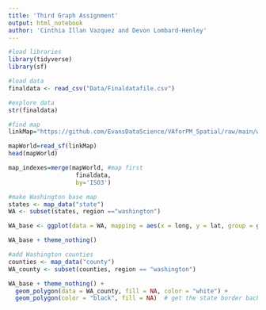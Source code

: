 ```yaml
---
title: 'Third Graph Assignment' 
output: html_notebook
author: 'Cinthia Illan Vazquez and Devon Lombard-Henley' 
---
```



```r
#load libraries
library(tidyverse)
library(sf)
```

```r
#load data 
finaldata <- read_csv("Data/Finaldatafile.csv")

#explore data
str(finaldata)
```

```r
#find map
linkMap="https://github.com/EvansDataScience/VAforPM_Spatial/raw/main/worldMap.geojson"

mapWorld=read_sf(linkMap)
head(mapWorld)

map_indexes=merge(mapWorld, #map first
                   finaldata, 
                   by='ISO3')


```

```r
#make Washington base map
states <- map_data("state")
WA <- subset(states, region =="washington")

WA_base <- ggplot(data = WA, mapping = aes(x = long, y = lat, group = group)) + coord_fixed(1.3) + geom_polygon(color = "black", fill = "gray")

WA_base + theme_nothing()
```

```r
#add Washington counties
counties <- map_data("county")
WA_county <- subset(counties, region == "washington")

WA_base + theme_nothing() + 
  geom_polygon(data = WA_county, fill = NA, color = "white") +
  geom_polygon(color = "black", fill = NA)  # get the state border back on top
```
